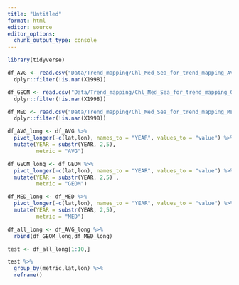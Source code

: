 ```yaml
---
title: "Untitled"
format: html
editor: source
editor_options: 
  chunk_output_type: console
---
```


```r
library(tidyverse)
```

```r
df_AVG <- read.csv("Data/Trend_mapping/Chl_Med_Sea_for_trend_mapping_AVG.csv") %>% 
  dplyr::filter(!is.nan(X1998))

df_GEOM <- read.csv("Data/Trend_mapping/Chl_Med_Sea_for_trend_mapping_GEOM.csv") %>% 
  dplyr::filter(!is.nan(X1998))

df_MED <- read.csv("Data/Trend_mapping/Chl_Med_Sea_for_trend_mapping_MED.csv") %>% 
  dplyr::filter(!is.nan(X1998))
```

```r

df_AVG_long <- df_AVG %>% 
  pivot_longer(-c(lat,lon), names_to = "YEAR", values_to = "value") %>% 
  mutate(YEAR = substr(YEAR, 2,5),
         metric = "AVG")

df_GEOM_long <- df_GEOM %>% 
  pivot_longer(-c(lat,lon), names_to = "YEAR", values_to = "value") %>% 
  mutate(YEAR = substr(YEAR, 2,5) ,
         metric = "GEOM")

df_MED_long <- df_MED %>% 
  pivot_longer(-c(lat,lon), names_to = "YEAR", values_to = "value") %>% 
  mutate(YEAR = substr(YEAR, 2,5),
         metric = "MED")

df_all_long <- df_AVG_long %>% 
  rbind(df_GEOM_long,df_MED_long)        
```


```r


test <- df_all_long[1:10,]

test %>% 
  group_by(metric,lat,lon) %>% 
  reframe()

```

